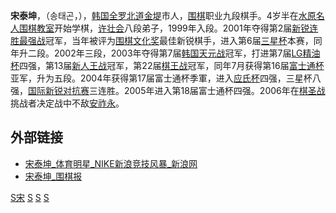'''宋泰坤'''，（송태곤，{{bd|1986年|9月8日|catIdx=S宋}}），[[韩国|韩国]][[全罗北道|全罗北道]][[金堤|金堤]]市人，[[围棋|围棋]]职业九段棋手。4岁半在[[水原名人围棋教室|水原名人围棋教室]]开始学棋，[[许壮会|许壮会]]八段弟子，1999年入段。2001年夺得第2届[[新锐连胜最强战|新锐连胜最强战]]冠军，当年被评为[[围棋文化奖|围棋文化奖]]最佳新锐棋手，进入第6届[[三星杯|三星杯]]本赛，同年升二段。2002年三段，2003年夺得第7届[[韩国围棋天元战|韩国天元战]]冠军，打进第7届[[LG精油杯|LG精油杯]]四强，第13届[[韩国新人王战|新人王战]]冠军，第22届[[韩国围棋棋王战|棋王战]]冠军，同年7月获得第16届[[富士通杯|富士通杯]]亚军，升为五段。2004年获得第17届富士通杯季軍，进入[[应氏杯|应氏杯]]四强，三星杯八强，[[国际新锐对抗赛|国际新锐对抗赛]]三连胜。2005年进入第18届富士通杯四强。2006年在[[韩国围棋棋圣战|棋圣战]]挑战者决定战中不敌[[安祚永|安祚永]]。

== 外部链接 ==
{{韩国围棋棋手|宋泰坤|송태곤}}
*[http://sports.sina.com.cn/star/song_taikun/ 宋泰坤_体育明星_NIKE新浪竞技风暴_新浪网]{{Wayback|url=http://sports.sina.com.cn/star/song_taikun/ |date=20081012132733 }}
*[http://www.wqb.com.cn/IGoData/Chessman/200604/784.html 宋泰坤_围棋报]{{dead link|date=2017年12月 |bot=InternetArchiveBot |fix-attempted=yes }}

[[Category:韩国围棋棋手|S宋]]
[[Category:全羅北道出身人物|S]]
[[Category:金堤市出身人物|S]]
[[Category:宋姓|S]]